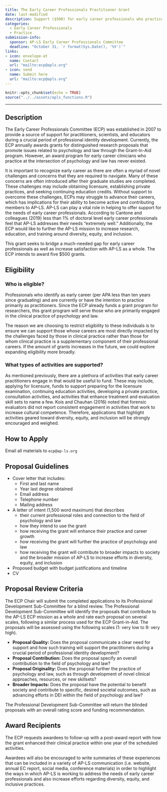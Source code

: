 ```yaml
---
title: The Early Career Professionals Practitioner Grant 
date: last-modified
description: Support ($500) for early career professionals who practice primarily as practicioners.
categories: 
  - Early Career Professionals
  - Practice
submission-info:
  sponsor: AP-LS Early Career Professionals Committee
  deadline: "October 31, `r format(Sys.Date(), '%Y')`"
links:
- icon: envelope-at
  name: Contact
  url: "mailto:ecp@apls.org"
- icon: send
  name: Submit here
  url: "mailto:ecp@apls.org"
---
```


```r
knitr::opts_chunk$set(echo = TRUE)
source("../../assets/apls_functions.R")
```

<hr>

::: panel-tabset
## Description

The Early Career Professionals Committee (ECP) was established in 2007 to provide a source of support for practitioners, scientists, and educators during a crucial period of professional identity development. Currently, the ECP annually awards grants for distinguished research proposals that promote issues related to psychology and law through the Grant-In-Aid program. However, an award program for early career clinicians who practice at the intersection of psychology and law has never existed. 

It is important to recognize early career as there are often a myriad of novel challenges and concerns that they are required to navigate. Many of these concerns are often introduced after their graduate studies are completed. These challenges may include obtaining licensure, establishing private practices, and seeking continuing education credits. Without support to overcome these challenges, ECPs may struggle to advance their careers, which has implications for their ability to become active and contributing members to AP-LS. AP-LS can play a vital role in helping to offer support for the needs of early career professionals. According to Cantone and colleagues (2019) less than 1% of doctoral level early career professionals feel that AP-LS addresses their needs “extremely well.” Additionally, the ECP would like to further the AP-LS mission to increase research, education, and training around diversity, equity, and inclusion. 

This grant seeks to bridge a much-needed gap for early career professionals as well as increase satisfaction with AP-LS as a whole. The ECP intends to award five \$500 grants.

## Eligibility

<h3>Who is eligible?</h3> 

Professionals who identify as early career (per APA less than ten years since graduating) and are currently or have the intention to practice primarily as practitioners. Since the ECP already funds a grant program for researchers, this grant program will serve those who are primarily engaged in the clinical practice of psychology and law. 


::: {.callout-note appearance="simple"}
The reason we are choosing to restrict eligibility to these individuals is to ensure we can support those whose careers are most directly impacted by the challenges faced by those in clinical practice rather than those for whom clinical practice is a supplementary component of their professional careers. If the amount of grants increases in the future, we could explore expanding eligibility more broadly.

:::

<h3>What types of activities are supported?</h3>

As mentioned previously, there are a plethora of activities that early career practitioners engage in that would be useful to fund. These may include, applying for licensure, funds to support preparing for the licensure examination, continuing education activities, developing a private practice, consultation activities, and activities that enhance treatment and evaluation skill sets to name a few. Kois and Chauhan (2016) noted that forensic evaluators did not report consistent engagement in activities that work to increase cultural competence. Therefore, applications that highlight activities geared toward diversity, equity, and inclusion will be strongly encouraged and weighed.

## How to Apply

Email all materials to `ecp@ap-ls.org`

## Proposal Guidelines

-   Cover letter that includes:
    -   First and last name
    -   Year last degree obtained
    -   Email address
    -   Telephone number
    -   Mailing address
-   A letter of intent (1,500 word maximum) that describes
    -   their current professional roles and connection to the field of psychology and law
    -   how they intend to use the grant
    -   how receiving the grant will enhance their practice and career growth
    -   how receiving the grant will further the practice of psychology and law
    -   how receiving the grant will contribute to broader impacts to society and the broader mission of AP-LS to increase efforts in diversity, equity, and inclusion
-   Proposed budget with budget justifications and timeline
-   CV

## Proposal Review Criteria

The ECP Chair will submit the completed applications to its Professional Development Sub-Committee for a blind review. The Professional Development Sub-Committee will identify the proposals that contribute to the AP-LS ECP mission as a whole and rate each proposal on several scales, following a similar process used for the ECP Grant-in-Aid. The proposals will be assessed using the following scales (1: very low to 9: very high).

-   **Proposal Quality:** Does the proposal communicate a clear need for support and how such training will support the practitioners during a crucial period of professional identity development? 
-   **Proposal Contribution:** Does the proposal specify an overall contribution to the field of psychology and law? 
-   **Proposal Originality:** Does the proposal further the practice of psychology and law, such as through development of novel clinical approaches, resources, or new skillsets?
-   **Broader Impacts:** Does the proposal have the potential to benefit society and contribute to specific, desired societal outcomes, such as advancing efforts in DEI within the field of psychology and law?

::: {.callout-note appearance="simple"}
The Professional Development Sub-Committee will return the blinded proposals with an overall rating score and funding recommendation. 
:::

## Award Recipients

The ECP requests awardees to follow-up with a post-award report with how the grant enhanced their clinical practice within one year of the scheduled activities. 

Awardees will also be encouraged to write summaries of these experiences that can be included in a variety of AP-LS communication (i.e. website, annual EC report, social media, conference materials) in order to highlight the ways in which AP-LS is working to address the needs of early career professionals and also increase efforts regarding diversity, equity, and inclusive practices. 

:::
